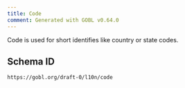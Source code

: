 ```yaml
---
title: Code
comment: Generated with GOBL v0.64.0
---
```


Code is used for short identifies like country or state codes.

## Schema ID

`https://gobl.org/draft-0/l10n/code`

